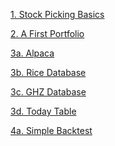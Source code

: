[1. Stock Picking Basics](1-stock-picking.html){target="_blank"}

[2. A First Portfolio](2-first-portfolio.html){target="_blank"}

[3a. Alpaca](3a-alpaca.html){target="_blank"}

[3b. Rice Database](3b-rice-database.html){target="_blank"}

[3c. GHZ Database](3c-ghz-database.html){target="_blank"}

[3d. Today Table](3d-today.html){target="_blank"}

[4a. Simple Backtest](4a-simple-backtest.html){target="_blank"}